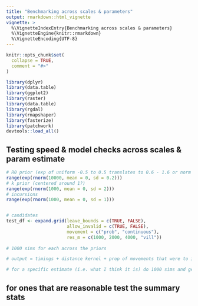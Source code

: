 ```yaml
---
title: "Benchmarking across scales & parameters"
output: rmarkdown::html_vignette
vignette: >
  %\VignetteIndexEntry{Benchmarking across scales & parameters}
  %\VignetteEngine{knitr::rmarkdown}
  %\VignetteEncoding{UTF-8}
---
```


```r
knitr::opts_chunk$set(
  collapse = TRUE,
  comment = "#>"
)
```

```r
library(dplyr)
library(data.table)
library(ggplot2)
library(raster)
library(data.table)
library(rgdal)
library(rmapshaper)
library(fasterize)
library(patchwork)
devtools::load_all()
```

## Testing speed & model checks across scales & param estimate
```r
# R0 prior (exp of uniform -0.5 to 0.5 translates to 0.6 - 1.6 or norm centered around 1)
range(exp(rnorm(10000, mean = 0, sd = 0.2)))
# k prior (centered around 1?)
range(exp(rnorm(1000, mean = 0, sd = 2)))
# incursions
range(exp(rnorm(1000, mean = 0, sd = 1)))


# candidates 
test_df <- expand.grid(leave_bounds = c(TRUE, FALSE), 
                       allow_invalid = c(TRUE, FALSE), 
                       movement = c("prob", "continuous"),
                       res_m = c(1000, 2000, 4000, "vill"))
                       
# 1000 sims for each across the priors

# output = timings + distance kernel + prop of movements that were to invalid/out-of-bounds

# for a specific estimate (i.e. what I think it is) do 1000 sims and get timeseries


```

## for ones that are reasonable test the summary stats
